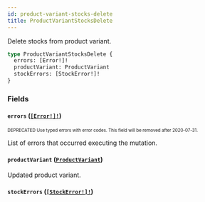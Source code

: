 ```yaml
---
id: product-variant-stocks-delete
title: ProductVariantStocksDelete
---
```


Delete stocks from product variant.

```graphql
type ProductVariantStocksDelete {
  errors: [Error!]!
  productVariant: ProductVariant
  stockErrors: [StockError!]!
}
```

### Fields

#### `errors` ([`[Error!]!`](/developer/api-reference/objects/error.mdx))

<sub><sup><span className="deprecatedTag">DEPRECATED</span> Use typed errors with error codes. This field will be removed after 2020-07-31.</sup></sub>

List of errors that occurred executing the mutation.

#### `productVariant` ([`ProductVariant`](/developer/api-reference/objects/product-variant.mdx))

Updated product variant.

#### `stockErrors` ([`[StockError!]!`](/developer/api-reference/objects/stock-error.mdx))
